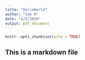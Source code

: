 ```yaml
---
title: "HelloWorld"
author: "Sam M"
date: "4/5/2020"
output: pdf_document
---
```


```r
knitr::opts_chunk$set(echo = TRUE)
```

## This is a markdown file

